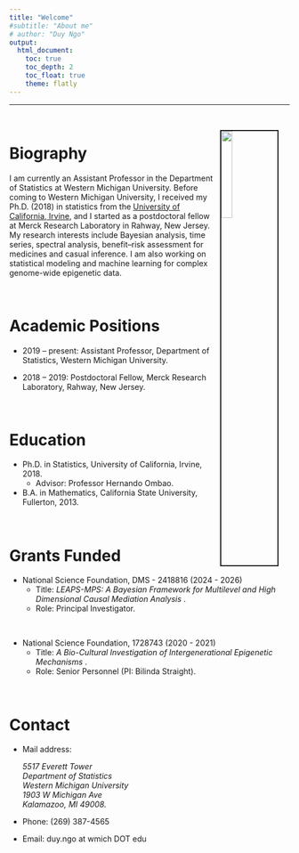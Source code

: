 ```yaml
---
title: "Welcome"
#subtitle: "About me"
# author: "Duy Ngo"
output: 
  html_document:
    toc: true
    toc_depth: 2
    toc_float: true
    theme: flatly
---
```


***
<br>

<!-- rmarkdown::render_site() -->

<img src="pictures/profilePic1.png" style="width:20%; border:2px solid; margin-right: 20px" align="right">

Biography
====================================================================================

I am currently an Assistant Professor in the Department of Statistics at Western Michigan University. Before coming to Western Michigan University, I received my Ph.D. (2018) in statistics from the [University of California, Irvine](https://www.stat.uci.edu/), and I started as a postdoctoral fellow at Merck Research Laboratory in Rahway, New Jersey.  My research interests include Bayesian analysis, time series, spectral analysis, benefit–risk assessment for medicines and casual inference. I am also working on statistical modeling and machine learning for complex genome-wide epigenetic data.

<br>

Academic Positions
====================================================================================

- 2019 -- present: Assistant Professor, Department of Statistics, Western Michigan University. 


- 2018 -- 2019: Postdoctoral Fellow, Merck Research Laboratory, Rahway, New Jersey.



<br>

Education 
====================================================================================

- Ph.D. in Statistics, University of California, Irvine, 2018.
  - Advisor: Professor Hernando Ombao.
  
- B.A. in Mathematics, California State University, Fullerton, 2013.


<br>

Grants Funded
====================================================================================

- National Science Foundation, DMS - 2418816 (2024 - 2026) 
    - Title: <i> LEAPS-MPS: A Bayesian Framework for Multilevel and High Dimensional Causal Mediation Analysis </i>.
    - Role: Principal Investigator.

<br> 

- National Science Foundation, 1728743 (2020 - 2021) 
    - Title: <i> A Bio-Cultural Investigation of Intergenerational Epigenetic Mechanisms </i>.
    - Role: Senior Personnel (PI: Bilinda Straight).


<!-- <br> -->

<!-- Current Highlights -->
<!-- ==================================================================================== -->

<br>

Contact 
=====================================================================================

- Mail address: 
<address>
5517 Everett Tower <br> 
Department of Statistics <br> 
Western Michigan University <br> 
1903 W Michigan Ave <br> 
Kalamazoo, MI 49008.
</address>
  
- Phone: (269) 387-4565

- Email: duy.ngo at wmich DOT edu


